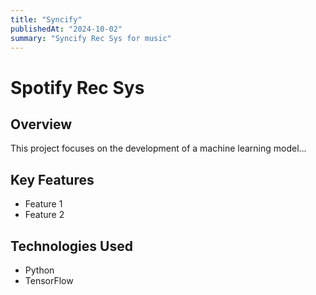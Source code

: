 ```yaml
---
title: "Syncify"
publishedAt: "2024-10-02"
summary: "Syncify Rec Sys for music"
---
```


# Spotify Rec Sys

## Overview

This project focuses on the development of a machine learning model...

## Key Features

- Feature 1
- Feature 2

## Technologies Used

- Python
- TensorFlow
